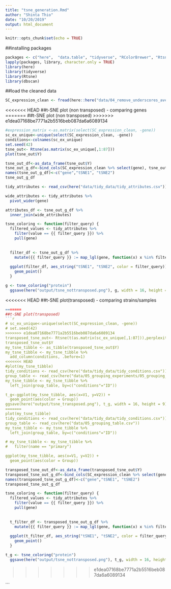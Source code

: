 ```yaml
---
title: "tsne_generation.Rmd"
author: "Shinta Thio"
date: "10/20/2019"
output: html_document
---
```


```r
knitr::opts_chunk$set(echo = TRUE)
```

##installing packages
```r
packages <- c("here",  "data.table", "tidyverse", "RColorBrewer", "Rtsne", "tidyverse", "ggplot2", "dbscan")
lapply(packages, library, character.only = TRUE)
library(here)
library(tidyverse)
library(Rtsne)
library(dbscan)
```

##load the cleaned data
```r
SC_expression_clean <- fread(here::here("data/04_remove_underscores_average_replicates", "04_SC_expression.csv"))
```

<<<<<<< HEAD
##t-SNE plot (non transposed) - comparing genes
=======
##t-SNE plot (non transposed)
>>>>>>> e1dea07168be7771a2b5516beb087da6a6089134
```r
#expression_matrix <-as.matrix(select(SC_expression_clean, -gene))
sc_ex_unique<-unique(select(SC_expression_clean, -gene))
conditions<-colnames(sc_ex_unique)
set.seed(42)
tsne_out<- Rtsne(as.matrix(sc_ex_unique[,1:87]))
plot(tsne_out$Y)
```

```r
tsne_out_df<-as_data_frame(tsne_out$Y)
tsne_out_g_df<-bind_cols(SC_expression_clean %>% select(gene), tsne_out_df)
names(tsne_out_g_df)<-c("gene","tSNE1", "tSNE2")
tsne_out_g_df
```

```r
tidy_attributes <- read_csv(here("data/tidy_data/tidy_attributes.csv"))
```

```r
wide_attributes <- tidy_attributes %>%
  pivot_wider(gene)
```

```r
attributes_df <- tsne_out_g_df %>% 
  inner_join(wide_attributes)
```

```r
tsne_coloring <- function(filter_query) {
  filtered_values <- tidy_attributes %>% 
    filter(value == {{ filter_query }}) %>% 
    pull(gene)
  
  
  filter_df <- tsne_out_g_df %>% 
    mutate({{ filter_query }} := map_lgl(gene, function(x) x %in% filtered_values))
  
  ggplot(filter_df, aes_string("tSNE1", "tSNE2", color = filter_query)) + 
    geom_point()
  }

g <- tsne_coloring("protein") 
  ggsave(here("output/tsne_nottransposed.png"), g, width = 16, height = 9)
```

<<<<<<< HEAD
##t-SNE plot(transposed) - comparing strains/samples
```r
=======
##t-SNE plot(transposed)
```r
# sc_ex_unique<-unique(select(SC_expression_clean, -gene))
# set.seed(42)
>>>>>>> e1dea07168be7771a2b5516beb087da6a6089134
transposed_tsne_out<- Rtsne(t(as.matrix(sc_ex_unique[,1:87])),perplexity = 10)
transposed_tsne_out$Y
my_tsne_tibble <- as_tibble(transposed_tsne_out$Y)
my_tsne_tibble <- my_tsne_tibble %>% 
  add_column(conditions, .before=1)
<<<<<<< HEAD
#plot(my_tsne_tibble)
tidy_conditions <- read_csv(here("data/tidy_data/tidy_conditions.csv"))
group_table <- read_csv(here("data/05_grouping_experiments/05_grouping_table.csv"))
my_tsne_tibble <- my_tsne_tibble %>% 
  left_join(group_table, by=c("conditions"="ID"))

t_g<-ggplot(my_tsne_tibble, aes(x=V1, y=V2)) +
  geom_point(aes(color = Group))
ggsave(here("output/tsne_transposed.png"), t_g, width = 16, height = 9)
=======
plot(my_tsne_tibble)
tidy_conditions <- read_csv(here("data/tidy_data/tidy_conditions.csv"))
group_table <- read_csv(here("data/05_grouping_table.csv"))
my_tsne_tibble <- my_tsne_tibble %>% 
  left_join(group_table, by=c("conditions"="ID"))

# my_tsne_tibble <- my_tsne_tibble %>% 
#   filter(name == "primary")

ggplot(my_tsne_tibble, aes(x=V1, y=V2)) +
  geom_point(aes(color = Group))

```

```r
transposed_tsne_out_df<-as_data_frame(transposed_tsne_out$Y)
transposed_tsne_out_g_df<-bind_cols(SC_expression_clean %>% select(gene), transposed_tsne_out_df)
names(transposed_tsne_out_g_df)<-c("gene","tSNE1", "tSNE2")
transposed_tsne_out_g_df
```

```r
tsne_coloring <- function(filter_query) {
  filtered_values <- tidy_attributes %>% 
    filter(value == {{ filter_query }}) %>% 
    pull(gene)
  
  
  t_filter_df <- transposed_tsne_out_g_df %>% 
    mutate({{ filter_query }} := map_lgl(gene, function(x) x %in% filtered_values))
  
  ggplot(t_filter_df, aes_string("tSNE1", "tSNE2", color = filter_query)) + 
    geom_point()
  }

t_g <- tsne_coloring("protein") 
  ggsave(here("output/tsne_nottransposed.png"), t_g, width = 16, height = 9)
```
>>>>>>> e1dea07168be7771a2b5516beb087da6a6089134

```
